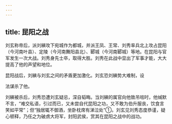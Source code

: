 ```yaml
---
---
---
```

title: 昆阳之战
---



刘玄称帝后，派刘縯攻下宛城作为都城，并派王凤、王常、刘秀率兵北上攻占昆阳（今河南叶县）、定陵（今河南舞阳县北）、郾城（今河南郾城）等地。在昆阳与官军发生一次大战。刘秀身先士卒，取得大胜。刘秀在此战中显出了军事才能，大大提高了他的声望和地位。

昆阳战后，刘縯与刘玄之间的矛盾更加激化。刘玄恐刘縯势大难制，设

法谋杀了他。

刘縯被杀后，刘秀恐遭刘玄疑忌，深自韬晦。当刘縯的属官向他致吊唁时，他缄默不言，“难交私语，引过而已，又未尝自代昆阳之功，又不敢为伯升服丧，饮食言笑如平常”；但“独居辄不御酒，坐卧枕席有涕泣处”①。刘玄见刘秀态度恭谨，疑心顿释，乃任之为破虏大将军，封阳武侯，赏其在昆阳之战中的战功。